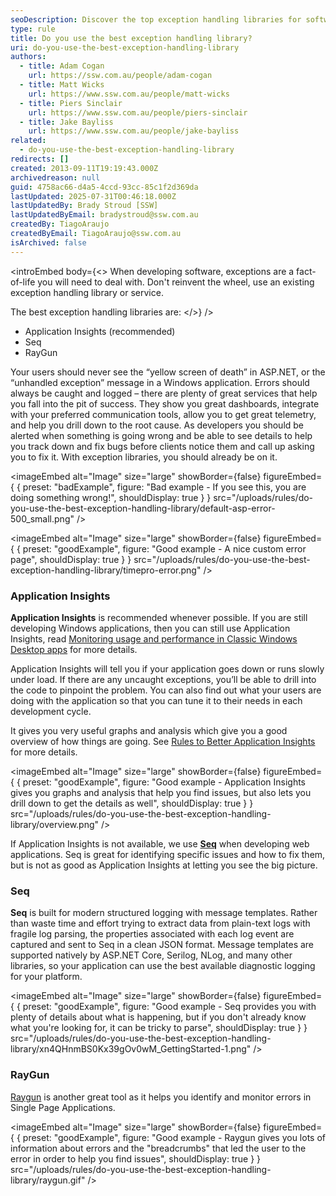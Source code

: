 ```yaml
---
seoDescription: Discover the top exception handling libraries for software development and learn how to choose the best tools like Application Insights, Seq, or RayGun to manage errors effectively.
type: rule
title: Do you use the best exception handling library?
uri: do-you-use-the-best-exception-handling-library
authors:
  - title: Adam Cogan
    url: https://ssw.com.au/people/adam-cogan
  - title: Matt Wicks
    url: https://www.ssw.com.au/people/matt-wicks
  - title: Piers Sinclair
    url: https://www.ssw.com.au/people/piers-sinclair
  - title: Jake Bayliss
    url: https://www.ssw.com.au/people/jake-bayliss
related:
  - do-you-use-the-best-exception-handling-library
redirects: []
created: 2013-09-11T19:19:43.000Z
archivedreason: null
guid: 4758ac66-d4a5-4ccd-93cc-85c1f2d369da
lastUpdated: 2025-07-31T00:46:18.000Z
lastUpdatedBy: Brady Stroud [SSW]
lastUpdatedByEmail: bradystroud@ssw.com.au
createdBy: TiagoAraujo
createdByEmail: TiagoAraujo@ssw.com.au
isArchived: false
---
```

<introEmbed
  body={<>
When developing software, exceptions are a fact-of-life you will need to deal with. Don't reinvent the wheel, use an existing exception handling library or service.

The best exception handling libraries are:
  </>}
/>
* Application Insights (recommended)
* Seq
* RayGun

Your users should never see the “yellow screen of death” in ASP.NET, or the “unhandled exception” message in a Windows application. Errors should always be caught and logged – there are plenty of great services that help you fall into the pit of success. They show you great dashboards, integrate with your preferred communication tools, allow you to get great telemetry, and help you drill down to the root cause. As developers you should be alerted when something is going wrong and be able to see details to help you track down and fix bugs before clients notice them and call up asking you to fix it. With exception libraries, you should already be on it.

<imageEmbed
  alt="Image"
  size="large"
  showBorder={false}
  figureEmbed={ {
    preset: "badExample",
    figure: "Bad example - If you see this, you are doing something wrong!",
    shouldDisplay: true
  } }
  src="/uploads/rules/do-you-use-the-best-exception-handling-library/default-asp-error-500_small.png"
/>

<imageEmbed
  alt="Image"
  size="large"
  showBorder={false}
  figureEmbed={ {
    preset: "goodExample",
    figure: "Good example - A nice custom error page",
    shouldDisplay: true
  } }
  src="/uploads/rules/do-you-use-the-best-exception-handling-library/timepro-error.png"
/>

### Application Insights

**Application Insights** is recommended whenever possible. If you are still developing Windows applications, then you can still use Application Insights, read [Monitoring usage and performance in Classic Windows Desktop apps](https://docs.microsoft.com/en-us/azure/azure-monitor/app/windows-desktop?WT.mc_id=AZ-MVP-33518) for more details.

Application Insights will tell you if your application goes down or runs slowly under load. If there are any uncaught exceptions, you’ll be able to drill into the code to pinpoint the problem. You can also find out what your users are doing with the application so that you can tune it to their needs in each development cycle.

It gives you very useful graphs and analysis which give you a good overview of how things are going. See [Rules to Better Application Insights](/rules-to-better-application-insights) for more details.

<imageEmbed
  alt="Image"
  size="large"
  showBorder={false}
  figureEmbed={ {
    preset: "goodExample",
    figure: "Good example - Application Insights gives you graphs and analysis that help you find issues, but also lets you drill down to get the details as well",
    shouldDisplay: true
  } }
  src="/uploads/rules/do-you-use-the-best-exception-handling-library/overview.png"
/>

If Application Insights is not available, we use [**Seq**](https://datalust.co/seq) when developing web applications. Seq is great for identifying specific issues and how to fix them, but is not as good as Application Insights at letting you see the big picture.

### Seq

**Seq** is built for modern structured logging with message templates. Rather than waste time and effort trying to extract data from plain-text logs with fragile log parsing, the properties associated with each log event are captured and sent to Seq in a clean JSON format. Message templates are supported natively by ASP.NET Core, Serilog, NLog, and many other libraries, so your application can use the best available diagnostic logging for your platform.

<imageEmbed
  alt="Image"
  size="large"
  showBorder={false}
  figureEmbed={ {
    preset: "goodExample",
    figure: "Good example - Seq provides you with plenty of details about what is happening, but if you don't already know what you're looking for, it can be tricky to parse",
    shouldDisplay: true
  } }
  src="/uploads/rules/do-you-use-the-best-exception-handling-library/xn4QHnmBS0Kx39gOv0wM_GettingStarted-1.png"
/>

### RayGun

[Raygun](https://raygun.com) is another great tool as it helps you identify and monitor errors in Single Page Applications.

<imageEmbed
  alt="Image"
  size="large"
  showBorder={false}
  figureEmbed={ {
    preset: "goodExample",
    figure: "Good example - Raygun gives you lots of information about errors and the \"breadcrumbs\" that led the user to the error in order to help you find issues",
    shouldDisplay: true
  } }
  src="/uploads/rules/do-you-use-the-best-exception-handling-library/raygun.gif"
/>
